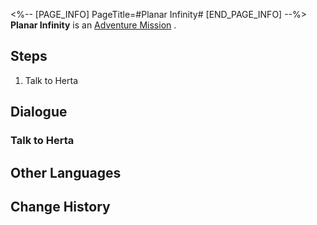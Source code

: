 <%-- [PAGE_INFO]
PageTitle=#Planar Infinity#
[END_PAGE_INFO] --%>
{{Stub|Dialogue, characters, and location(s)}}
{{Mission Infobox
|id            = 8014161
|title         = 
|image         = Mission Planar Infinity.png
|type          = Adventure
|event_name    = 
|chapter       = 
|requirements  = 
* {{cx}}<!--Hidden Exploration Objective ID 8013103--> completed
* Reach [[Trailblaze Level]] 21
|summary       = <!--official mission summary from Fate's Atlas-->
|characters    = <!--characters that appear in this mission-->
|startLocation = <!--location as it intially appears on the mission screen-->
|world         = <!--i.e. Penacony-->
|area          = <!--i.e. A Child's Dream-->
|prev          = 
|next          = Planar Infinity
|exp           = 
|credits       = 
|stellarJade   = 
|other         = 
}}
'''Planar Infinity''' is an [[Adventure Mission]]<!--in [world]-->.

==Steps==
# Talk to Herta

<!--
==Gameplay Notes==

--><!--
==Trial Character==

-->
==Dialogue==
{{Stub Dialogue}}
===Talk to Herta===
{{Mission Description|type=adventure|location=<!--to be added-->|Herta wants you to go the space station to discuss important business. This time, Herta and the three other members of the Genius Society made some... um... tiny, renovations to the Simulated Universe. You are very much looking forward to seeing what happened...}}
{{Dialogue Start}}
:{{tx}}
{{Dialogue End}}

==Other Languages==
{{Other Languages
|en   = Planar Infinity
|zhs  = 无尽位面
|zht  = 無盡次元
|ja   = エンドレス次元界
|ko   = 무한의 차원
|es   = Plano infinito
|fr   = Plan de l'infini
|ru   = Бесконечное измерение
|th   = มิติระนาบอันไร้ที่สิ้นสุด
|vi   = Vị Diện Vô Tận
|de   = Endlose Ebene
|id   = Permukaan Tanpa Batas
|pt   = Infinitude Plana
}}

==Change History==
{{Change History|1.4}}
